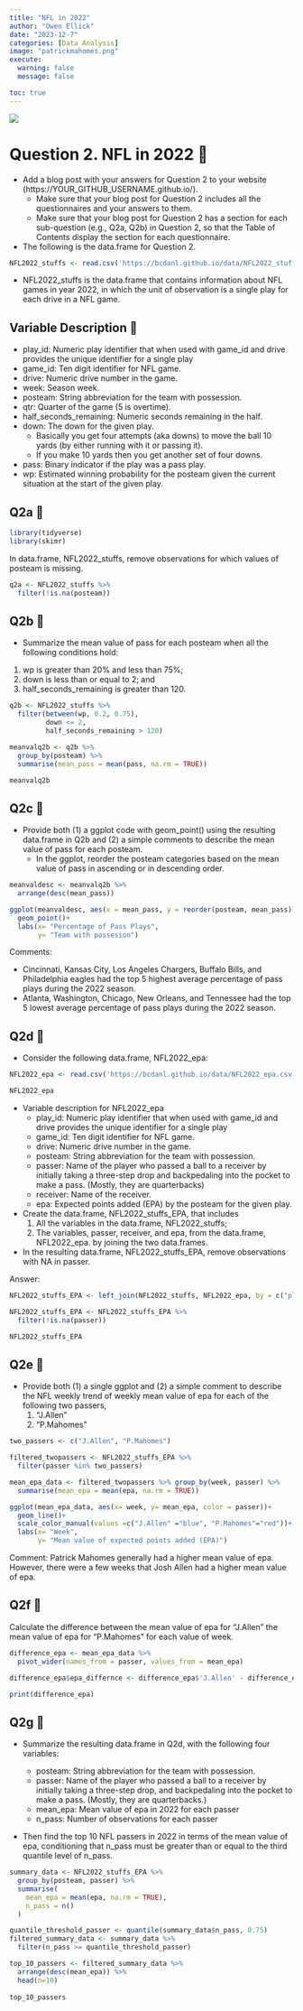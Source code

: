 ```yaml
---
title: "NFL in 2022"
author: "Owen Ellick"
date: "2023-12-7"
categories: [Data Analysis]
image: "patrickmahomes.png"
execute: 
  warning: false
  message: false

toc: true
---
```


![](patrickmahomes.png)

# Question 2. NFL in 2022 🏈

-   Add a blog post with your answers for Question 2 to your website (https://YOUR_GITHUB_USERNAME.github.io/).
    -   Make sure that your blog post for Question 2 includes all the questionnaires and your answers to them.
    -   Make sure that your blog post for Question 2 has a section for each sub-question (e.g., Q2a, Q2b) in Question 2, so that the Table of Contents display the section for each questionnaire.
-   The following is the data.frame for Question 2.

```r
NFL2022_stuffs <- read.csv('https://bcdanl.github.io/data/NFL2022_stuffs.csv')
```

-   NFL2022_stuffs is the data.frame that contains information about NFL games in year 2022, in which the unit of observation is a single play for each drive in a NFL game.

## Variable Description 🏈

-   play_id: Numeric play identifier that when used with game_id and drive provides the unique identifier for a single play
-   game_id: Ten digit identifier for NFL game.
-   drive: Numeric drive number in the game.
-   week: Season week.
-   posteam: String abbreviation for the team with possession.
-   qtr: Quarter of the game (5 is overtime).
-   half_seconds_remaining: Numeric seconds remaining in the half.
-   down: The down for the given play.
    -   Basically you get four attempts (aka downs) to move the ball 10 yards (by either running with it or passing it).
    -   If you make 10 yards then you get another set of four downs.
-   pass: Binary indicator if the play was a pass play.
-   wp: Estimated winning probability for the posteam given the current situation at the start of the given play.

## Q2a 🏈

```r
library(tidyverse)
library(skimr)
```

In data.frame, NFL2022_stuffs, remove observations for which values of posteam is missing.

```r
q2a <- NFL2022_stuffs %>% 
  filter(!is.na(posteam))
```

## Q2b 🏈

-   Summarize the mean value of pass for each posteam when all the following conditions hold:

1.  wp is greater than 20% and less than 75%;
2.  down is less than or equal to 2; and
3.  half_seconds_remaining is greater than 120.

```r
q2b <- NFL2022_stuffs %>% 
  filter(between(wp, 0.2, 0.75),
         down <= 2,
         half_seconds_remaining > 120)

meanvalq2b <- q2b %>% 
  group_by(posteam) %>% 
  summarise(mean_pass = mean(pass, na.rm = TRUE))

meanvalq2b
```

## Q2c 🏈

-   Provide both (1) a ggplot code with geom_point() using the resulting data.frame in Q2b and (2) a simple comments to describe the mean value of pass for each posteam.
    -   In the ggplot, reorder the posteam categories based on the mean value of pass in ascending or in descending order.

```r
meanvaldesc <- meanvalq2b %>% 
  arrange(desc(mean_pass))

ggplot(meanvaldesc, aes(x = mean_pass, y = reorder(posteam, mean_pass))) +
  geom_point()+
  labs(x= "Percentage of Pass Plays",
       y= "Team with possesion")
```

Comments:

-   Cincinnati, Kansas City, Los Angeles Chargers, Buffalo Bills, and Philadelphia eagles had the top 5 highest average percentage of pass plays during the 2022 season.
-   Atlanta, Washington, Chicago, New Orleans, and Tennessee had the top 5 lowest average percentage of pass plays during the 2022 season.

## Q2d 🏈

-   Consider the following data.frame, NFL2022_epa:

```r
NFL2022_epa <- read.csv('https://bcdanl.github.io/data/NFL2022_epa.csv')

NFL2022_epa
```

-   Variable description for NFL2022_epa
    -   play_id: Numeric play identifier that when used with game_id and drive provides the unique identifier for a single play
    -   game_id: Ten digit identifier for NFL game.
    -   drive: Numeric drive number in the game.
    -   posteam: String abbreviation for the team with possession.
    -   passer: Name of the player who passed a ball to a receiver by initially taking a three-step drop and backpedaling into the pocket to make a pass. (Mostly, they are quarterbacks)
    -   receiver: Name of the receiver.
    -   epa: Expected points added (EPA) by the posteam for the given play.
-   Create the data.frame, NFL2022_stuffs_EPA, that includes
    1.  All the variables in the data.frame, NFL2022_stuffs;
    2.  The variables, passer, receiver, and epa, from the data.frame, NFL2022_epa. by joining the two data.frames.
-   In the resulting data.frame, NFL2022_stuffs_EPA, remove observations with NA in passer.

Answer:

```r
NFL2022_stuffs_EPA <- left_join(NFL2022_stuffs, NFL2022_epa, by = c("play_id", "game_id", "drive", "posteam"))

NFL2022_stuffs_EPA <- NFL2022_stuffs_EPA %>%
  filter(!is.na(passer))

NFL2022_stuffs_EPA

```

## Q2e 🏈

-   Provide both (1) a single ggplot and (2) a simple comment to describe the NFL weekly trend of weekly mean value of epa for each of the following two passers,
    1.  "J.Allen"
    2.  "P.Mahomes"

```r
two_passers <- c("J.Allen", "P.Mahomes")

filtered_twopassers <- NFL2022_stuffs_EPA %>% 
  filter(passer %in% two_passers)

mean_epa_data <- filtered_twopassers %>% group_by(week, passer) %>% 
  summarise(mean_epa = mean(epa, na.rm = TRUE))

ggplot(mean_epa_data, aes(x= week, y= mean_epa, color = passer))+
  geom_line()+
  scale_color_manual(values =c("J.Allen" ="blue", "P.Mahomes"="red"))+
  labs(x= "Week",
       y= "Mean value of expected points added (EPA)")
```

Comment: Patrick Mahomes generally had a higher mean value of epa. However, there were a few weeks that Josh Allen had a higher mean value of epa.

## Q2f 🏈

Calculate the difference between the mean value of epa for "J.Allen" the mean value of epa for "P.Mahomes" for each value of week.

```r
difference_epa <- mean_epa_data %>% 
  pivot_wider(names_from = passer, values_from = mean_epa)

difference_epa$epa_differnce <- difference_epa$'J.Allen' - difference_epa$'P.Mahomes'

print(difference_epa)
```

## Q2g 🏈

-   Summarize the resulting data.frame in Q2d, with the following four variables:

    -   posteam: String abbreviation for the team with possession.
    -   passer: Name of the player who passed a ball to a receiver by initially taking a three-step drop, and backpedaling into the pocket to make a pass. (Mostly, they are quarterbacks.)
    -   mean_epa: Mean value of epa in 2022 for each passer
    -   n_pass: Number of observations for each passer

-   Then find the top 10 NFL passers in 2022 in terms of the mean value of epa, conditioning that n_pass must be greater than or equal to the third quantile level of n_pass.

```r
summary_data <- NFL2022_stuffs_EPA %>%
  group_by(posteam, passer) %>%
  summarise(
    mean_epa = mean(epa, na.rm = TRUE),
    n_pass = n()
  )

quantile_threshold_passer <- quantile(summary_data$n_pass, 0.75)
filtered_summary_data <- summary_data %>%
  filter(n_pass >= quantile_threshold_passer)

top_10_passers <- filtered_summary_data %>%
  arrange(desc(mean_epa)) %>% 
  head(n=10)
  
top_10_passers
```
